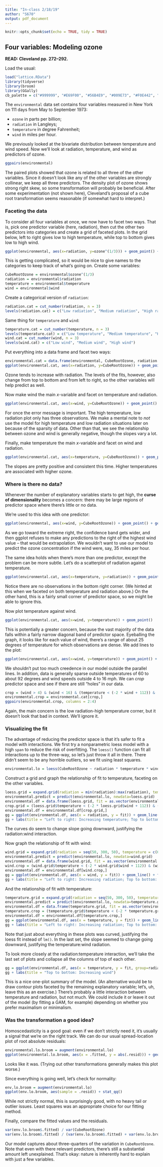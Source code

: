 ```yaml
---
title: "In-class 2/18/19"
author: "S670"
output: pdf_document
---
```


```r
knitr::opts_chunk$set(echo = TRUE, tidy = TRUE)
```

## Four variables: Modeling ozone

**READ: Cleveland pp. 272--292.**

Load the usual:

```r
load("lattice.RData")
library(tidyverse)
library(broom)
library(GGally)
cb_palette = c("#999999", "#E69F00", "#56B4E9", "#009E73", "#F0E442", "#0072B2", "#D55E00", "#CC79A7")
```

The `environmental` data set contains four variables measured in New York on 111 days from May to September 1973:

- `ozone` in parts per billion;
- `radiation` in Langleys;
- `temperature` in degree Fahrenheit;
- `wind` in miles per hour.

We previously looked at the bivariate distribution between temperature and wind speed. Now we'll look at radiation, temperature, and wind as predictors of ozone.

```r
ggpairs(environmental)
```

The paired plots showed that ozone is related to all three of the other variables. Since it doesn't look like any of the other variables are strongly collinear, we keep all three predictors. The density plot of ozone shows strong right skew, so some transformation will probably be beneficial. After some experimentation (not shown here), Cleveland's proposal of a cube root transformation seems reasonable (if somewhat hard to interpret.)

### Faceting the data

To consider all four variables at once, we now have to facet two ways. That is, pick one predictor variable (here, radiation), then cut the other two predictors into categories and create a grid of faceted plots. In the grid below, left to right gives low to high temperature, while top to bottom gives low to high wind.

```r
ggplot(environmental, aes(x=radiation, y=ozone^(1/3))) + geom_point() + geom_smooth(span=1, method.args=list(degree=1, family="symmetric"), se=FALSE) + facet_wrap(~cut_number(wind, n=3) + cut_number(temperature, n=3)) + ggtitle("Left to right: Increasing temperature; Top to bottom: Increasing wind")
```

This is getting complicated, so it would be nice to give names to the categories to keep track of what's going on. Create some variables:

```r
CubeRootOzone = environmental$ozone^(1/3)
radiation = environmental$radiation
temperature = environmental$temperature
wind = environmental$wind
```

Create a categorical version of `radiation`:

```r
radiation.cat = cut_number(radiation, n = 3)
levels(radiation.cat) = c("Low radiation", "Medium radiation", "High radiation")
```

Same thing for `temperature` and `wind`:

```r
temperature.cat = cut_number(temperature, n = 3)
levels(temperature.cat) = c("Low temperature", "Medium temperature", "High temperature")
wind.cat = cut_number(wind, n = 3)
levels(wind.cat) = c("Low wind", "Medium wind", "High wind")
```

Put everything into a data frame and facet two ways:

```r
environmental.cat = data.frame(environmental, CubeRootOzone, radiation.cat, temperature.cat, wind.cat)
ggplot(environmental.cat, aes(x=radiation, y=CubeRootOzone)) + geom_point() + geom_smooth(span=1, method.args=list(degree=1, family="symmetric"), se=FALSE) + facet_wrap(~wind.cat + temperature.cat)
```

Ozone tends to increase with radiation. The levels of the fits, however, also change from top to bottom and from left to right, so the other variables will help predict as well.

Now make wind the main $x$-variable and facet on temperature and radiation.

```r
ggplot(environmental.cat, aes(x=wind, y=CubeRootOzone)) + geom_point() + geom_smooth(span=1, method.args=list(degree=1, family="symmetric"), se=FALSE) + facet_wrap(~temperature.cat + radiation.cat)
```

For once the error message is important. The high temperature, low radiation plot only has three observations. We make a mental note to *not* use the model for high temperature and low radiation situations later on because of the sparsity of data. Other than that, we see the relationship between ozone and wind is generally negative, though the slopes vary a lot.

Finally, make temperature the main $x$-variable and facet on wind and radiation.

```r
ggplot(environmental.cat, aes(x=temperature, y=CubeRootOzone)) + geom_point() + geom_smooth(span=1, method.args=list(degree=1, family="symmetric"), se=FALSE) + facet_wrap(~wind.cat + radiation.cat)
```

The slopes are pretty positive and consistent this time. Higher temperatures are associated with higher ozone.

### Where is there no data?

Whenever the number of explanatory variables starts to get high, the **curse of dimensionality** becomes a concern: there may be large regions of predictor space where there's little or no data.

We're used to this idea with one predictor:

```r
ggplot(environmental, aes(x=wind, y=CubeRootOzone)) + geom_point() + geom_smooth(span=2/3, method.args=list(degree=1))
```

As we go toward the extreme right, the confidence band gets wider, and then ggplot refuses to make any predictions to the right of the highest wind value -- that would be extrapolation. We wouldn't want to use our model to predict the ozone concentration if the wind were, say, 35 miles per hour.

The same idea holds when there's more than one predictor, except the problem can be more subtle. Let's do a scatterplot of radiation against temperature.

```r
ggplot(environmental.cat, aes(x=temperature, y=radiation)) + geom_point()
```

Notice there are no observations in the bottom right corner. (We hinted at this when we faceted on both temperature and radiation above.) On the other hand, this is a fairly small corner of predictor space, so we might be able to ignore this.

Now plot temperature against wind.

```r
ggplot(environmental.cat, aes(x=wind, y=temperature)) + geom_point()
```

This is potentially a greater concern, because the vast majority of the data falls within a fairly narrow diagonal band of predictor space. Eyeballing the graph, it looks like for each value of wind, there's a range of about 25 degrees of temperature for which observations are dense. We add lines to the plot:

```r
ggplot(environmental.cat, aes(x=wind, y=temperature)) + geom_point() + geom_abline(intercept = 112, slope = -2, color = "blue") + geom_abline(intercept = 87, slope = -2, color = "blue")
```

We shouldn't put too much creedence in our model outside the parallel lines. In addition, data is generally sparse outside temperatures of 60 to about 92 degrees and wind speeds outside 4 to 16 mph. We can *crop* predictor space and see if there are still "holes" in our data.

```r
crop = (wind > 4) & (wind < 16) & (temperature < (-2 * wind + 112)) & (temperature > (-2 * wind + 87)) & (temperature > 60) & (temperature < 92)
environmental.crop = environmental.cat[crop,]
ggpairs(environmental.crop, columns = 2:4)
```

Again, the main concern is the low radiation-high temperature corner, but it doesn't look that bad in context. We'll ignore it.

### Visualizing the fit

The advantage of reducing the predictor space is that it's safer to fit a model with interactions. We first try a nonparametric loess model with a high `span` to reduce the risk of overfitting. The `loess()` function can fit all interactions up to the three-way, so let's just throw it all in there. There didn't seem to be any horrible outliers, so we fit using least squares.

```r
environmental.lo = loess(CubeRootOzone ~ radiation * temperature * wind, span = 1)
```

Construct a grid and graph the relationship of fit to temperature, faceting on the other variables.

```r
loess.grid = expand.grid(radiation = min(radiation):max(radiation), temperature = c(60, 70, 80, 90), wind = c(4, 8, 12, 16))
environmental.predict = predict(environmental.lo, newdata=loess.grid)
environmental.df = data.frame(loess.grid, fit = as.vector(environmental.predict))
crop.grid = (loess.grid$temperature < (-2 * loess.grid$wind + 112)) & (loess.grid$temperature > (-2 * loess.grid$wind + 87))
environmental.df = environmental.df[crop.grid,]
gg = ggplot(environmental.df, aes(x = radiation, y = fit)) + geom_line() + facet_wrap(~wind + temperature, drop = FALSE, labeller = label_both)
gg + labs(title = "Left to right: Increasing temperature; Top to bottom: Increasing wind")
```

The curves do seem to change slope going downward, justifying the radiation:wind interaction.

Now graph the relationship of fit with wind:

```r
wind.grid = expand.grid(radiation = seq(50, 300, 50), temperature = c(60, 70, 80, 90), wind = seq(4, 16, 0.1))
environmental.predict = predict(environmental.lo, newdata=wind.grid)
environmental.df = data.frame(wind.grid, fit = as.vector(environmental.predict))
wind.crop = (wind.grid$temperature < (-2 * wind.grid$wind + 112)) & (wind.grid$temperature > (-2 * wind.grid$wind + 87))
environmental.df = environmental.df[wind.crop,]
gg = ggplot(environmental.df, aes(x = wind, y = fit)) + geom_line() + facet_wrap(~temperature + radiation, drop = FALSE, ncol=6, labeller = label_both)
gg + labs(title = "Left to right: Increasing radiation; Top to bottom: Increasing temperature")
```

And the relationship of fit with temperature:

```r
temperature.grid = expand.grid(radiation = seq(50, 300, 50), temperature = 61:92, wind = c(4, 8, 12, 16))
environmental.predict = predict(environmental.lo, newdata=temperature.grid)
environmental.df = data.frame(temperature.grid, fit = as.vector(environmental.predict))
temperature.crop = (temperature.grid$temperature < (-2 * temperature.grid$wind + 112)) & (temperature.grid$temperature > (-2 * temperature.grid$wind + 87))
environmental.df = environmental.df[temperature.crop,]
gg = ggplot(environmental.df, aes(x = temperature, y = fit)) + geom_line() + facet_wrap(~wind + radiation, drop = FALSE, ncol=6, labeller = label_both)
gg + labs(title = "Left to right: Increasing radiation; Top to bottom: Increasing wind")
```

Note that just about everything in these plots was curved, justifying the loess fit instead of `lm()`. In the last set, the slope seemed to change going downward, justifying the temperature:wind radiation.

To look more closely at the radiation:temperature interaction, we'll take the last set of plots and collapse all the columns of top of each other.

```r
gg = ggplot(environmental.df, aes(x = temperature, y = fit, group=radiation, color=radiation)) + geom_line() + facet_wrap(~wind, drop = FALSE, ncol=1)
gg + labs(title = "Top to bottom: Increasing wind")
```

This is a nice one-plot summary of the model. (An alternative would be to draw contour plots faceted by the remaining explanatory variable; let's, uh, leave this as an exercise.) There's probably a little interaction between temperature and radiation, but not much. We could include it or leave it out of the model (by fitting a GAM, for example) depending on whether you prefer maximalism or minimalism.

### Was the transformation a good idea?

Homoscedasticity is a good goal: even if we don't strictly need it, it's usually a signal that we're on the right track. We can do our usual spread-location plot of root absolute residuals:

```r
environmental.lo.broom = augment(environmental.lo)
ggplot(environmental.lo.broom, aes(x = .fitted, y = abs(.resid))) + geom_point() + geom_smooth(span = 1, method.args = list(degree = 1), se  = FALSE)
```

Looks like it was. (Trying out other transformations generally makes this plot worse.)

Since everything is going well, let's check for normality:

```r
env.lo.broom = augment(environmental.lo)
ggplot(env.lo.broom, aes(sample = .resid)) + stat_qq()
```

While not strictly normal, this is surprisingly good, with no heavy tail or outlier issues. Least squares was an appropriate choice for our fitting method.

Finally, compare the fitted values and the residuals.

```r
var(env.lo.broom$.fitted) / var(CubeRootOzone)
var(env.lo.broom$.fitted) / (var(env.lo.broom$.fitted) + var(env.lo.broom$.resid))
```

Our model captures about three-quarters of the variation in `CubeRootOzone`. Note that even with there relevant predictors, there's still a substantial amount left unexplained. That's okay: nature is inherently hard to explain with just a few variables.



